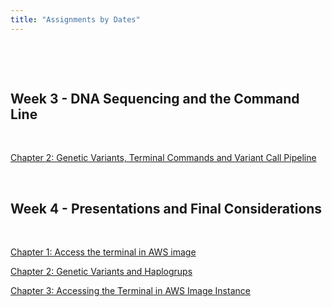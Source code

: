```yaml
---
title: "Assignments by Dates"
---
```


\

\

## **Week 3 - DNA Sequencing and the Command Line**



\

<a href="exercises/exercises#chapter-2-command-line-or-terminal" > Chapter 2: Genetic Variants, Terminal Commands and Variant Call Pipeline</a>



\

## **Week 4 - Presentations and Final Considerations**


\
          
<a href="exercises/exercises#chapter-2-command-line-or-terminal" > Chapter 1: Access the terminal in AWS image</a>

          
<a href="exercises/exercises#chapter-1-genetic-variants-and-haplogroups" > Chapter 2: Genetic Variants and Haplogrups</a>


<a href="exercises/exercises#chapter-3-accessing-the-terminal-in-aws-image-instance" > Chapter 3: Accessing the Terminal in AWS Image Instance</a>

